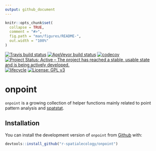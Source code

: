 ```yaml
---
output: github_document
---
```


<!-- README.md is generated from README.Rmd. Please edit that file -->

```r
knitr::opts_chunk$set(
  collapse = TRUE,
  comment = "#>",
  fig.path = "man/figures/README-",
  out.width = "100%"
)
```

[![Travis build status](https://travis-ci.org/r-spatialecology/onpoint.svg?branch=master)](https://travis-ci.org/r-spatialecology/onpoint)
[![AppVeyor build status](https://ci.appveyor.com/api/projects/status/github/r-spatialecology/onpoint?branch=master&svg=true)](https://ci.appveyor.com/project/r-spatialecology/onpoint)
[![codecov](https://codecov.io/gh/r-spatialecology/onpoint/branch/master/graph/badge.svg)](https://codecov.io/gh/r-spatialecology/onpoint)
[![Project Status: Active – The project has reached a stable, usable state and is being actively developed.](https://www.repostatus.org/badges/latest/active.svg)](https://www.repostatus.org/#active)
[![lifecycle](https://img.shields.io/badge/lifecycle-experimental-orange.svg)](https://www.tidyverse.org/lifecycle/#experimental)
[![License: GPL v3](https://img.shields.io/badge/License-GPLv3-blue.svg)](https://www.gnu.org/licenses/gpl-3.0)

# onpoint

`onpoint` is a growing collection of helper functions mainly related to point pattern analysis and [spatstat](http://spatstat.org/).

## Installation

You can install the development version of `onpoint` from [Github](https://github.com/r-spatialecology/onpoint) with:

```r
devtools::install_github("r-spatialecology/onpoint")
```
